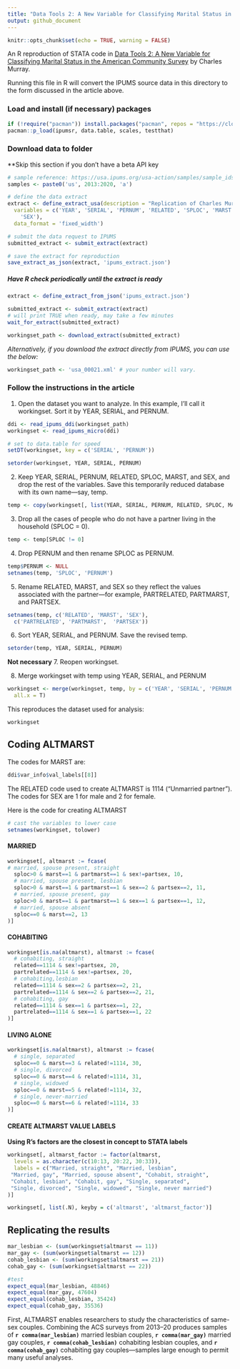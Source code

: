 ```yaml
---
title: "Data Tools 2: A New Variable for Classifying Marital Status in the American Community Survey"
output: github_document
---
```


```r
knitr::opts_chunk$set(echo = TRUE, warning = FALSE)
```

An R reproduction of STATA code in [Data Tools 2: A New Variable for Classifying Marital Status in the American Community Survey](https://www.aei.org/research-products/working-paper/data-tools-2-a-new-variable-for-classifying-marital-status-in-the-american-community-survey/) by Charles Murray.

Running this file in R will convert the IPUMS source data in this directory to the form discussed in the article above.

### Load and install (if necessary) packages

```r
if (!require("pacman")) install.packages("pacman", repos = "https://cloud.r-project.org")
pacman::p_load(ipumsr, data.table, scales, testthat)
```

### Download data to folder
**Skip this section if you don't have a beta API key
```r
# sample reference: https://usa.ipums.org/usa-action/samples/sample_ids
samples <- paste0('us', 2013:2020, 'a')

# define the data extract
extract <- define_extract_usa(description = "Replication of Charles Murray's Data Tools part 2", samples =  samples,
  variables = c('YEAR', 'SERIAL', 'PERNUM', 'RELATED', 'SPLOC', 'MARST',
    'SEX'),
  data_format = 'fixed_width')

# submit the data request to IPUMS
submitted_extract <- submit_extract(extract)

# save the extract for reproduction
save_extract_as_json(extract, 'ipums_extract.json')
```

##### Have R check periodically until the extract is ready
```r
extract <- define_extract_from_json('ipums_extract.json')

submitted_extract <- submit_extract(extract)
# will print TRUE when ready, may take a few minutes
wait_for_extract(submitted_extract)

workingset_path <- download_extract(submitted_extract)
```

*Alternatively, if you download the extract directly from IPUMS, you can use the below:*
```r
workingset_path <- 'usa_00021.xml' # your number will vary.
```


### Follow the instructions in the article

1. Open the dataset you want to analyze. In this example, I’ll call it workingset. Sort it by YEAR, SERIAL, and PERNUM.
```r
ddi <- read_ipums_ddi(workingset_path)
workingset <- read_ipums_micro(ddi) 

# set to data.table for speed
setDT(workingset, key = c('SERIAL', 'PERNUM'))

setorder(workingset, YEAR, SERIAL, PERNUM)
```

2. Keep YEAR, SERIAL, PERNUM, RELATED, SPLOC, MARST, and SEX, and drop the rest of the variables. Save this temporarily reduced database with its own name—say,
temp.
```r
temp <- copy(workingset[, list(YEAR, SERIAL, PERNUM, RELATED, SPLOC, MARST, SEX)])
```

3. Drop all the cases of people who do not have a partner living in the household
(SPLOC = 0).

```r
temp <- temp[SPLOC != 0]
```

4. Drop PERNUM and then rename SPLOC as PERNUM.

```r
temp$PERNUM <- NULL
setnames(temp, 'SPLOC', 'PERNUM')
```

5. Rename RELATED, MARST, and SEX so they reflect the values associated with the
partner—for example, PARTRELATED, PARTMARST, and PARTSEX.

```r
setnames(temp, c('RELATED', 'MARST', 'SEX'), 
  c('PARTRELATED', 'PARTMARST',  'PARTSEX'))
```

6. Sort YEAR, SERIAL, and PERNUM. Save the revised temp.
```r
setorder(temp, YEAR, SERIAL, PERNUM)
```

**Not necessary** 7. Reopen workingset.

8. Merge workingset with temp using YEAR, SERIAL, and PERNUM
```r
workingset <- merge(workingset, temp, by = c('YEAR', 'SERIAL', 'PERNUM'),
  all.x = T)
```

This reproduces the dataset used for analysis:
```r
workingset
```

## Coding ALTMARST

The codes for MARST are:
```r
ddi$var_info$val_labels[[8]]
```

The RELATED code used to create ALTMARST is 1114 (“Unmarried partner”).
The codes for SEX are 1 for male and 2 for female.

Here is the code for creating ALTMARST

```r
# cast the variables to lower case
setnames(workingset, tolower)
```

#### MARRIED
```r
workingset[, altmarst := fcase(
# married, spouse present, straight
  sploc>0 & marst==1 & partmarst==1 & sex!=partsex, 10,
  # married, spouse present, lesbian
  sploc>0 & marst==1 & partmarst==1 & sex==2 & partsex==2, 11,
  # married, spouse present, gay
  sploc>0 & marst==1 & partmarst==1 & sex==1 & partsex==1, 12,
  # married, spouse absent
  sploc==0 & marst==2, 13
)]
```


#### COHABITING
```r
workingset[is.na(altmarst), altmarst := fcase(
  # cohabiting, straight
  related==1114 & sex!=partsex, 20,
  partrelated==1114 & sex!=partsex, 20,
  # cohabiting,lesbian
  related==1114 & sex==2 & partsex==2, 21,
  partrelated==1114 & sex==2 & partsex==2, 21,
  # cohabiting, gay
  related==1114 & sex==1 & partsex==1, 22,
  partrelated==1114 & sex==1 & partsex==1, 22
)]
```



#### LIVING ALONE
```r
workingset[is.na(altmarst), altmarst := fcase(
  # single, separated
  sploc==0 & marst==3 & related!=1114, 30,
  # single, divorced
  sploc==0 & marst==4 & related!=1114, 31,
  # single, widowed
  sploc==0 & marst==5 & related!=1114, 32,
  # single, never-married
  sploc==0 & marst==6 & related!=1114, 33
)]
```


#### CREATE ALTMARST VALUE LABELS

**Using R's factors are the closest in concept to STATA labels**

```r
workingset[, altmarst_factor := factor(altmarst, 
  levels = as.character(c(10:13, 20:22, 30:33)),
  labels = c("Married, straight", "Married, lesbian",
 "Married, gay", "Married, spouse absent", "Cohabit, straight",
 "Cohabit, lesbian", "Cohabit, gay", "Single, separated",
 "Single, divorced", "Single, widowed", "Single, never married")
)]

workingset[, list(.N), keyby = c('altmarst', 'altmarst_factor')]
```


## Replicating the results
```r
mar_lesbian <- (sum(workingset$altmarst == 11))
mar_gay <- (sum(workingset$altmarst == 12))
cohab_lesbian <- (sum(workingset$altmarst == 21))
cohab_gay <- (sum(workingset$altmarst == 22))

#test
expect_equal(mar_lesbian, 48846)
expect_equal(mar_gay, 47604)
expect_equal(cohab_lesbian, 35424)
expect_equal(cohab_gay, 35536)

```


First, ALTMARST enables researchers to study the characteristics of same-sex couples. Combining the ACS surveys from 2013–20 produces samples of **`r comma(mar_lesbian)`** married lesbian couples, **`r comma(mar_gay)`** married gay couples, **`r comma(cohab_lesbian)`** cohabiting lesbian couples, and **`r comma(cohab_gay)`** cohabiting gay couples—samples large enough to permit many useful analyses.